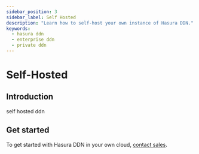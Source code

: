 ```yaml
---
sidebar_position: 3
sidebar_label: Self Hosted 
description: "Learn how to self-host your own instance of Hasura DDN."
keywords:
  - hasura ddn
  - enterprise ddn
  - private ddn
---
```



# Self-Hosted

## Introduction

self hosted ddn

## Get started

To get started with Hasura DDN in your own cloud, [contact sales](https://hasura.io/contact-us).
